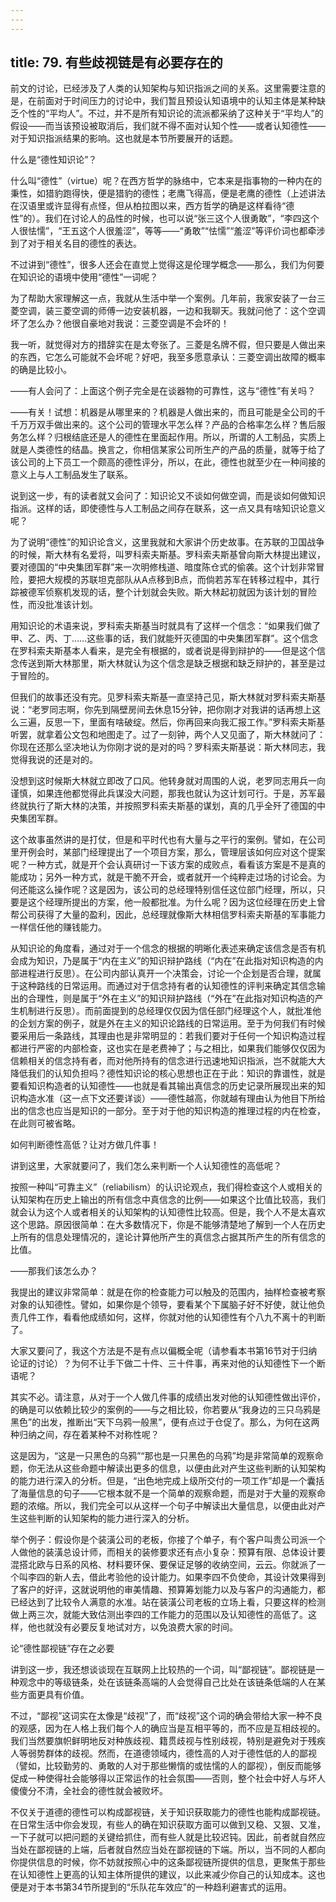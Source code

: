 ```yaml
---
---
---
```

title: 79. 有些歧视链是有必要存在的
---




前文的讨论，已经涉及了人类的认知架构与知识指派之间的关系。这里需要注意的是，在前面对于时间压力的讨论中，我们暂且预设认知语境中的认知主体是某种缺乏个性的“平均人”。不过，并不是所有知识论的流派都采纳了这种关于“平均人”的假设——而当该预设被取消后，我们就不得不面对认知个性——或者认知德性——对于知识指派结果的影响。这也就是本节所要展开的话题。





什么是“德性知识论”？


什么叫“德性”（virtue）呢？在西方哲学的脉络中，它本来是指事物的一种内在的秉性，如猎豹跑得快，便是猎豹的德性；老鹰飞得高，便是老鹰的德性（上述讲法在汉语里或许显得有点怪，但从柏拉图以来，西方哲学的确是这样看待“德性”的）。我们在讨论人的品性的时候，也可以说“张三这个人很勇敢”，“李四这个人很怯懦”，“王五这个人很羞涩”，等等——“勇敢”“怯懦”“羞涩”等评价词也都牵涉到了对于相关名目的德性的表达。

不过讲到“德性”，很多人还会在直觉上觉得这是伦理学概念——那么，我们为何要在知识论的语境中使用“德性”一词呢？

为了帮助大家理解这一点，我就从生活中举一个案例。几年前，我家安装了一台三菱空调，装三菱空调的师傅一边安装机器，一边和我聊天。我就问他了：这个空调坏了怎么办？他很自豪地对我说：三菱空调是不会坏的！

我一听，就觉得对方的措辞实在是太夸张了。三菱是名牌不假，但只要是人做出来的东西，它怎么可能就不会坏呢？好吧，我至多愿意承认：三菱空调出故障的概率的确是比较小。

——有人会问了：上面这个例子完全是在谈器物的可靠性，这与“德性”有关吗？

——有关！试想：机器是从哪里来的？机器是人做出来的，而且可能是全公司的千千万万双手做出来的。这个公司的管理水平怎么样？产品的合格率怎么样？售后服务怎么样？归根结底还是人的德性在里面起作用。所以，所谓的人工制品，实质上就是人类德性的结晶。换言之，你相信某家公司所生产的产品的质量，就等于给了该公司的上下员工一个颇高的德性评分，所以，在此，德性也就至少在一种间接的意义上与人工制品发生了联系。

说到这一步，有的读者就又会问了：知识论又不谈如何做空调，而是谈如何做知识指派。这样的话，即使德性与人工制品之间存在联系，这一点又具有啥知识论意义呢？

为了说明“德性”的知识论含义，这里我就和大家讲个历史故事。在苏联的卫国战争的时候，斯大林有名爱将，叫罗科索夫斯基。罗科索夫斯基曾向斯大林提出建议，要对德国的“中央集团军群”来一次明修栈道、暗度陈仓式的偷袭。这个计划非常冒险，要把大规模的苏联坦克部队从A点移到B点，而倘若苏军在转移过程中，其行踪被德军侦察机发现的话，整个计划就会失败。斯大林起初就因为该计划的冒险性，而没批准该计划。

用知识论的术语来说，罗科索夫斯基当时就具有了这样一个信念：“如果我们做了甲、乙、丙、丁……这些事的话，我们就能歼灭德国的中央集团军群”。这个信念在罗科索夫斯基本人看来，是完全有根据的，或者说是得到辩护的——但是这个信念传送到斯大林那里，斯大林就认为这个信念是缺乏根据和缺乏辩护的，甚至是过于冒险的。

但我们的故事还没有完。见罗科索夫斯基一直坚持己见，斯大林就对罗科索夫斯基说：“老罗同志啊，你先到隔壁房间去休息15分钟，把你刚才对我讲的话再想上这么三遍，反思一下，里面有啥破绽。然后，你再回来向我汇报工作。”罗科索夫斯基听罢，就拿着公文包和地图走了。过了一刻钟，两个人又见面了，斯大林就问了：你现在还那么坚决地认为你刚才说的是对的吗？罗科索夫斯基说：斯大林同志，我觉得我说的还是对的。

没想到这时候斯大林就立即改了口风。他转身就对周围的人说，老罗同志用兵一向谨慎，如果连他都觉得此兵谋没大问题，那我也就认为这计划可行。于是，苏军最终就执行了斯大林的决策，并按照罗科索夫斯基的谋划，真的几乎全歼了德国的中央集团军群。

这个故事虽然讲的是打仗，但是和平时代也有大量与之平行的案例。譬如，在公司里开例会时，某部门经理提出了一个项目方案，那么，管理层该如何应对这个提案呢？一种方式，就是开个会认真研讨一下该方案的成败点，看看该方案是不是真的能成功；另外一种方式，就是干脆不开会，或者就开一个纯粹走过场的讨论会。为何还能这么操作呢？这是因为，该公司的总经理特别信任这位部门经理，所以，只要是这个经理所提出的方案，他一般都批准。为什么呢？因为这位经理在历史上曾帮公司获得了大量的盈利，因此，总经理就像斯大林相信罗科索夫斯基的军事能力一样信任他的赚钱能力。

从知识论的角度看，通过对于一个信念的根据的明晰化表述来确定该信念是否有机会成为知识，乃是属于“内在主义”的知识辩护路线（“内在”在此指对知识构造的内部进程进行反思）。在公司内部认真开一个决策会，讨论一个企划是否合理，就属于这种路线的日常运用。而通过对于信念持有者的认知德性的评判来确定其信念输出的合理性，则是属于“外在主义”的知识辩护路线（“外在”在此指对知识构造的产生机制进行反思）。而前面提到的总经理仅仅因为信任部门经理这个人，就批准他的企划方案的例子，就是外在主义的知识论路线的日常运用。至于为何我们有时候要采用后一条路线，其理由也是非常明显的：若我们要对于任何一个知识构造过程都进行严密的内部检查，这也实在是老费神了；与之相比，如果我们能够仅仅因为信赖相关的信念持有者，而对他所持有的信念进行迅速地知识指派，岂不就能大大降低我们的认知负担吗？德性知识论的核心思想也正在于此：知识的靠谱性，就是要看知识构造者的认知德性——也就是看其输出真信念的历史记录所展现出来的知识构造水准（这一点下文还要详谈）——德性越高，你就越有理由认为他目下所给出的信念也应当是知识的一部分。至于对于他的知识构造的推理过程的内在检查，在此则可被省略。





如何判断德性高低？让对方做几件事！


讲到这里，大家就要问了，我们怎么来判断一个人认知德性的高低呢？

按照一种叫“可靠主义”（reliabilism）的认识论观点，我们得检查这个人或相关的认知架构在历史上输出的所有信念中真信念的比例——如果这个比值比较高，我们就会认为这个人或者相关的认知架构的认知德性比较高。但是，我个人不是太喜欢这个思路。原因很简单：在大多数情况下，你是不能够清楚地了解到一个人在历史上所有的信息处理情况的，遑论计算他所产生的真信念占据其所产生的所有信念的比值。

——那我们该怎么办？

我提出的建议非常简单：就是在你的检查能力可以触及的范围内，抽样检查被考察对象的认知德性。譬如，如果你是个领导，要看某个下属脑子好不好使，就让他负责几件工作，看看他成绩如何，这样，你就对他的认知德性有个八九不离十的判断了。

大家又要问了，我这个方法是不是有点以偏概全呢（请参看本书第16节对于归纳论证的讨论）？为何不让手下做二十件、三十件事，再来对他的认知德性下一个断语呢？

其实不必。请注意，从对于一个人做几件事的成绩出发对他的认知德性做出评价，的确是可以依赖比较少的案例的——与之相比较，你若要从“我身边的三只乌鸦是黑色”的出发，推断出“天下乌鸦一般黑”，便有点过于仓促了。那么，为何在这两种归纳之间，存在着某种不对称性呢？

这是因为，“这是一只黑色的乌鸦”“那也是一只黑色的乌鸦”均是非常简单的观察命题，你无法从这些命题中解读出更多的信息，以便由此对产生这些判断的认知架构的能力进行深入的分析。但是，“出色地完成上级所交付的一项工作”却是一个囊括了海量信息的句子——它根本就不是一个简单的观察命题，而是对于大量的观察命题的浓缩。所以，我们完全可以从这样一个句子中解读出大量信息，以便由此对产生这些判断的认知架构的能力进行深入的分析。

举个例子：假设你是个装潢公司的老板，你接了个单子，有个客户叫贵公司派一个人做他的装潢总设计师，而相关的装修要求还有点小复杂：预算有限、总体设计要混搭北欧与日系的风格、材料要环保、要保证足够的收纳空间，云云。你就派了一个叫李四的新人去，借此考验他的设计能力。如果李四不负使命，其设计效果得到了客户的好评，这就说明他的审美情趣、预算筹划能力以及与客户的沟通能力，都已经达到了比较令人满意的水准。站在装潢公司老板的立场上看，只要这样的检测做上两三次，就能大致估测出李四的工作能力的范围以及认知德性的高低了。这样，他也就没有必要反复地试对方，以免浪费大家的时间。





论“德性鄙视链”存在之必要


讲到这一步，我还想谈谈现在互联网上比较热的一个词，叫“鄙视链”。鄙视链是一种观念中的等级链条，处在该链条高端的人会觉得自己比处在该链条低端的人在某些方面更具有价值。

不过，“鄙视”这词实在太像是“歧视”了，而“歧视”这个词的确会带给大家一种不良的观感，因为在人格上我们每个人的确应当是互相平等的，而不应是互相歧视的。我们当然要旗帜鲜明地反对种族歧视、籍贯歧视与性别歧视，特别是避免对于残疾人等弱势群体的歧视。然而，在道德领域内，德性高的人对于德性低的人的鄙视（譬如，比较勤劳的、勇敢的人对于那些懒惰的或怯懦的人的鄙视），倒反而能够促成一种使得社会能够得以正常运作的社会氛围——否则，整个社会中好人与坏人傻傻分不清，全社会的德性就会被败坏。

不仅关于道德的德性可以构成鄙视链，关于知识获取能力的德性也能构成鄙视链。在日常生活中你会发现，有些人的确在知识获取方面可以做到又稳、又狠、又准，一下子就可以把问题的关键给抓住，而有些人就是比较迟钝。因此，前者就自然应当处在鄙视链的上端，后者就自然应当处在鄙视链的下端。所以，当不同的人都向你提供信息的时候，你不妨就按照心中的这条鄙视链所提供的信息，更聚焦于那些在认知德性上更高的认知主体所提供的建议，以此来减少你自己的认知成本。这也便是对于本书第34节所提到的“乐队花车效应”的一种趋利避害式的运用。